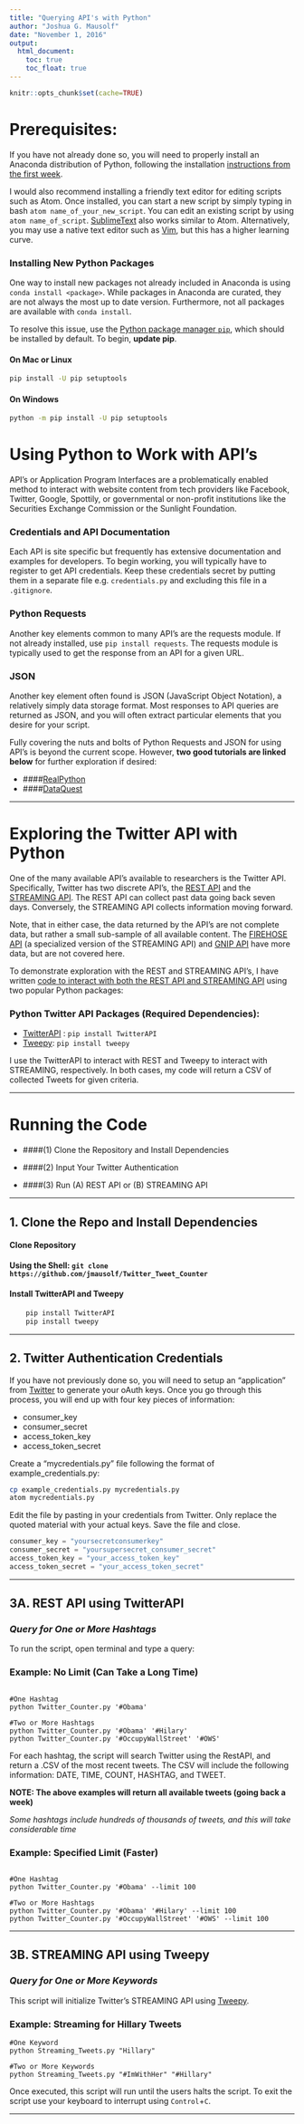 ```yaml
---
title: "Querying API's with Python"
author: "Joshua G. Mausolf"
date: "November 1, 2016"
output:
  html_document:
    toc: true
    toc_float: true
---
```


```r
knitr::opts_chunk$set(cache=TRUE)
```


# Prerequisites:

If you have not already done so, you will need to properly install an Anaconda distribution of Python, following the installation [instructions from the first week](https://uc-cfss.github.io/setup00.html).

I would also recommend installing a friendly text editor for editing scripts such as Atom. Once installed, you can start a new script by simply typing in bash `atom name_of_your_new_script`. You can edit an existing script by using `atom name_of_script`. [SublimeText](https://www.sublimetext.com) also works similar to Atom. Alternatively, you may use a native text editor such as [Vim](https://www.linux.com/learn/vim-101-beginners-guide-vim), but this has a higher learning curve.

### Installing New Python Packages

One way to install new packages not already included in Anaconda is using `conda install <package>`. While packages in Anaconda are curated, they are not always the most up to date version. Furthermore, not all packages are available with `conda install`. 

To resolve this issue, use the [Python package manager `pip`](https://packaging.python.org/installing/), which should be installed by default. To begin, **update pip**. 

#### On Mac or Linux

```bash
pip install -U pip setuptools
```

#### On Windows

```bash
python -m pip install -U pip setuptools
```

# Using Python to Work with API's

API's or Application Program Interfaces are a problematically enabled method to interact with website content from tech providers like Facebook, Twitter, Google, Spottily, or governmental or non-profit institutions like the Securities Exchange Commission or the Sunlight Foundation.


### Credentials and API Documentation

Each API is site specific but frequently has extensive documentation and examples for developers. To begin working, you will typically have to register to get API credentials. Keep these credentials secret by putting them in a separate file e.g. `credentials.py` and excluding this file in a `.gitignore`. 


### Python Requests

Another key elements common to many API's are the requests module. If not already installed, use
`pip install requests`. The requests module is typically used to get the response from an API for a given URL.

### JSON

Another key element often found is JSON (JavaScript Object Notation), a relatively simply data storage format. Most responses to API queries are returned as JSON, and you will often extract particular elements that you desire for your script.

Fully covering the nuts and bolts of Python Requests and JSON for using API's is beyond the current scope. However, **two good tutorials are linked below** for further exploration if desired:

* ####[RealPython](https://realpython.com/blog/python/api-integration-in-python)
* ####[DataQuest](https://www.dataquest.io/blog/python-api-tutorial/)

---

# Exploring the Twitter API with Python

One of the many available API's available to researchers is the Twitter API. Specifically, Twitter has two discrete API's, the [REST API](https://dev.twitter.com/rest/public) and the [STREAMING API](https://dev.twitter.com/streaming/overview). The REST API can collect past data going back seven days. Conversely, the STREAMING API collects information moving forward. 

Note, that in either case, the data returned by the API's are not complete data, but rather a small sub-sample of all available content. The [FIREHOSE API](https://dev.twitter.com/streaming/firehose) (a specialized version of the STREAMING API) and [GNIP API](http://support.gnip.com/apis/) have more data, but are not covered here.

To demonstrate exploration with the REST and STREAMING API's, I have written [code to interact with both the REST API and STREAMING API](https://github.com/jmausolf/Twitter_Tweet_Counter) using two popular Python packages:

### Python Twitter API Packages (Required Dependencies):

* [TwitterAPI](https://github.com/geduldig/TwitterAPI) : `pip install TwitterAPI` 
* [Tweepy](http://tweepy.readthedocs.io/en/v3.5.0/): `pip install tweepy` 


I use the TwitterAPI to interact with REST and Tweepy to interact with STREAMING, respectively. In both cases, my code will return a CSV of collected Tweets for given criteria.

---


# Running the Code

* ####(1) Clone the Repository and Install Dependencies

* ####(2) Input Your Twitter Authentication

* ####(3) Run (A) REST API or (B) STREAMING API

---

## 1. Clone the Repo and Install Dependencies

#### Clone Repository

**Using the Shell: `git clone https://github.com/jmausolf/Twitter_Tweet_Counter`**

#### Install TwitterAPI and Tweepy

```bash
    pip install TwitterAPI 
    pip install tweepy
```

---

## 2. Twitter Authentication Credentials

If you have not previously done so, you will need to setup an "application" from [Twitter](https://apps.twitter.com) to generate your oAuth keys. Once you go through this process, you will end up with four key pieces of information:

* consumer_key
* consumer_secret
* access_token_key
* access_token_secret

Create a "mycredentials.py" file following the format of example_credentials.py:

```bash
cp example_credentials.py mycredentials.py
atom mycredentials.py

```
Edit the file by pasting in your credentials from Twitter. Only replace the quoted material with your actual keys. Save the file and close.

```python
consumer_key = "yoursecretconsumerkey"
consumer_secret = "yoursupersecret_consumer_secret"
access_token_key = "your_access_token_key"
access_token_secret = "your_access_token_secret"
```

---

## 3A. REST API using TwitterAPI
### *Query for One or More Hashtags*

To run the script, open terminal and type a query:

### Example: No Limit (Can Take a Long Time)

```Shell

#One Hashtag
python Twitter_Counter.py '#Obama'

#Two or More Hashtags
python Twitter_Counter.py '#Obama' '#Hilary'
python Twitter_Counter.py '#OccupyWallStreet' '#OWS'

```

For each hashtag, the script will search Twitter using the RestAPI, and return a .CSV of the most recent tweets. The CSV will include the following information: DATE, TIME, COUNT, HASHTAG, and TWEET.

**NOTE: The above examples will return all available tweets (going back a week)**

*Some hashtags include hundreds of thousands of tweets, and this will take considerable time*

### Example: Specified Limit (Faster)

```Shell

#One Hashtag
python Twitter_Counter.py '#Obama' --limit 100

#Two or More Hashtags
python Twitter_Counter.py '#Obama' '#Hilary' --limit 100
python Twitter_Counter.py '#OccupyWallStreet' '#OWS' --limit 100

```
---

## 3B. STREAMING API using Tweepy
### *Query for One or More Keywords*

This script will initialize Twitter's STREAMING API using [Tweepy](http://tweepy.readthedocs.io/en/v3.5.0/).

### Example: Streaming for Hillary Tweets

```
#One Keyword
python Streaming_Tweets.py "Hillary"

#Two or More Keywords
python Streaming_Tweets.py "#ImWithHer" "#Hillary"
```

Once executed, this script will run until the users halts the script. To exit the script use your keyboard to interrupt using `Control`+`C`.

---


